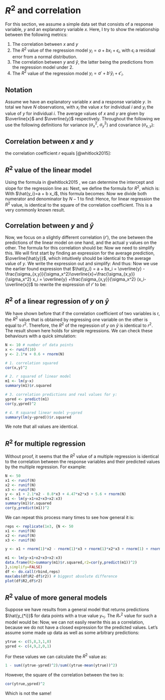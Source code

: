 # $R^2$ and correlation
For this section, we assume a simple data set that consists of a response variable, $y$ and an explanatory variable $x$. Here, I try to show the relationship between the following metrics:

1. The correlation between $x$ and $y$ 
2. The $R^2$ value of the regression model $y_i =  a + bx_i + \epsilon_i$, with $\epsilon_i$ a residual error from a normal distribution.
3. The correlation between $y$ and $\hat{y}$, the latter being the predictions from the regression model under 2.
4. The $R^2$ value of the regression model $y_i = a' + b'\hat{y}_i + \epsilon'_i$.

## Notation
Assume we have an explanatory variable $x$ and a response variable $y$. In total we have $N$ observations, with $x_i$ the value $x$ for individual $i$ and $y_i$ the value of $y$ for individual $i$. The average values of $x$ and $y$ are given by $\overline{x}$ and $\overline{y}$ respectively. Throughout the following we use the following definitions for variance ($\sigma_x^2$, $\sigma_y^2$) and covariance ($\sigma_{x,y}$):
\begin{align}
\sigma_x^2 &= \frac{\sum_{i=1}^N (x_i - \overline{x})^2}{N-1}\\
\sigma_y^2 &= \frac{\sum_{i=1}^N (y_i - \overline{y})^2}{N-1}\\
\sigma_{x,y} &= \frac{\sum_{i=1}^N (x_i - \overline{x})(y_i - \overline{y})}{N-1}\\
\end{align}

## Correlation between $x$ and $y$
the correlation coefficient $r$ equals [@whitlock2015]:
\begin{equation}
r = \frac{\sum_{i=1}^N (x_i - \overline{x})(y_i - \overline{y})}{\sqrt{\sum_{i=1}^N (x_i - \overline{x})^2}\sqrt{\sum_{i=1}^N (y_i - \overline{y})^2}} = \frac{\sigma_{x,y}}{\sigma_x\sigma_y}
\end{equation}

## $R^2$ value of the linear model
Using the formula in @whitlock2015 , we can determine the intercept and slope for the regression line as:
\begin{align}
b &= \frac{\sum_{i=1}^N (x_i-\overline{x})(y_i-\overline{y})}{\sum_{i=1}^N (x_i - \overline{x})^2} &= \frac{\sigma_{x,y}}{\sigma_x^2} \\
a &= \overline{y} - b \overline{x} &= \overline{y} - \frac{\sigma_{x,y}}{\sigma_x^2} \overline{x}\\

\end{align}
Next, we define the formula for $R^2$, which is:
\begin{equation}
R^2 = 1 - \frac{\sum_i (\hat{y_i}-y_i)^2}{\sum_i (\overline{y} - y_i)^2}
\end{equation}
With $\hat{y_i}=a + b x_i$, this formula becomes:
\begin{align}
R^2 &= 1 - \frac{\sum_i (a+b x_i-y_i)^2}{\sum_i (\overline{y} - y_i)^2}\\
&= 1 - \frac{\sum_i (\overline{y} - \frac{\sigma_{x,y}}{\sigma_x^2}\overline{x} + \frac{\sigma_{x,y}}{\sigma_x^2}  x_i-y_i)^2}{\sum_i (\overline{y} - y_i)^2}\\
&= 1 - \frac{\sum_i (\overline{y} -y_i  + \frac{\sigma_{x,y}}{\sigma_x^2}  (x_i-\overline{x}))^2}{\sum_i (\overline{y} - y_i)^2}\\
&= 1 - \frac{\sum_i (\overline{y} -y_i)^2  + 2\frac{\sigma_{x,y}}{\sigma_x^2}  (x_i-\overline{x})(\overline{y} -y_i) + \frac{\sigma_{x,y}^2}{\sigma_x^4}  (x_i-\overline{x})^2}{\sum_i (\overline{y} - y_i)^2}\\
&= - \frac{ 2\frac{\sigma_{x,y}}{\sigma_x^2}  \sum_i (x_i-\overline{x})(\overline{y} -y_i) + \frac{\sigma_{x,y}^2}{\sigma_x^4} \sum_i (x_i-\overline{x})^2}{\sum_i (\overline{y} - y_i)^2}\\
&= \frac{ 2\frac{\sigma_{x,y}}{\sigma_x^2}  \sum_i (x_i-\overline{x})(y_i - \overline{y}) - \frac{\sigma_{x,y}^2}{\sigma_x^4} \sum_i (x_i-\overline{x})^2}{\sum_i (\overline{y} - y_i)^2}

\end{align}
Now we divide both numerator and denominator by $N-1$ to find:
\begin{align}
R^2 &= \frac{ 2\frac{\sigma_{x,y}}{\sigma_x^2}  \sigma_{x,y} - \frac{\sigma_{x,y}^2}{\sigma_x^4} \sigma_x^2}{\sigma_y^2}\\
&= \frac{ \sigma_{x,y}^2}{\sigma_x^2\sigma_y^2}\\
&= r^2
\end{align}
Hence, for linear regression the $R^2$ value, is identical to the square of the correlation coefficient. This is a very commonly known result.

## Correlation between $y$ and $\hat{y}$
Now, we focus on a slightly different correlation ($r'$), the one between the predictions of the linear model on one hand, and the actual y values on the other. The formula for this correlation should be:
\begin{equation}
r' = \frac{\sum_{i=1}^N (\hat{y}_i - \overline{\hat{y}})(y_i - \overline{y})}{\sqrt{\sum_{i=1}^N (\hat{y}_i - \overline{\hat{y}})^2}\sqrt{\sum_{i=1}^N (y_i - \overline{y})^2}}
\end{equation}
Now we need to simplify this. We will first start by finding an expression for the average prediction, $\overline{\hat{y}}$, which intuitively should be identical to the average value of $y$. We write the expression out and simplify:
\begin{align}
\overline{\hat{y}} &= \frac{1}{N} \sum_i (a+bx_i)\\
&= \frac{1}{N} \sum_i (\overline{y} - \frac{\sigma_{x,y}}{\sigma_x^2}\overline{x}+\frac{\sigma_{x,y}}{\sigma_x^2} x_i) \\
&= \overline{y}
\end{align}
And thus:
\begin{equation}
r' = \frac{\sum_{i=1}^N (\hat{y}_i - \overline{y})(y_i - \overline{y})}{\sqrt{\sum_{i=1}^N (\hat{y}_i - \overline{y})^2}\sqrt{\sum_{i=1}^N (y_i - \overline{y})^2}}
\end{equation}
Now we use the earlier found expression that $\hat{y_i} = a + bx_i = \overline{y} - \frac{\sigma_{x,y}}{\sigma_x^2}\overline{x}+\frac{\sigma_{x,y}}{\sigma_x^2} x_i = \overline{y} +\frac{\sigma_{x,y}}{\sigma_x^2} (x_i-\overline{x})$ to rewrite the expression of $r'$ to be:
\begin{align}
r' &= \frac{\sum_{i=1}^N \frac{\sigma_{x,y}}{\sigma_x^2} (x_i-\overline{x})(y_i - \overline{y})}{\sqrt{\sum_{i=1}^N (\frac{\sigma_{x,y}}{\sigma_x^2} (x_i-\overline{x}))^2}\sqrt{\sum_{i=1}^N (y_i - \overline{y})^2}} \\
 &= \frac{\sum_{i=1}^N (x_i-\overline{x})(y_i - \overline{y})}{\sqrt{\sum_{i=1}^N  (x_i-\overline{x})^2}\sqrt{\sum_{i=1}^N (y_i - \overline{y})^2}} \\
 &= r
\end{align}

## $R^2$ of a linear regression of $y$ on $\hat{y}$
We have shown before that if the correlation coefficient of two variables is r, the $R^2$ value that is obtained by regressing one variable on the other is equal to $r^2$. Therefore, the $R^2$ of the regression of $y$ on $\hat{y}$ is identical to $r^2$. The result shown here holds for simple regressions. We can check these behaviours with a quick simulation:
```r
N <- 10 # number of data points
x <- runif(10)
y <- 2.1*x + 0.6 + rnorm(N)

# 1. correlation squared
cor(x,y)^2

# 2. r squared of linear model
m1 <- lm(y~x)
summary(m1)$r.squared

# 3. correlation predictions and real values for y:
ypred <- predict(m1)
cor(y,ypred)^2

# 4. R squared linear model y~ypred
summary(lm(y~ypred))$r.squared
```
We note that all values are identical.

## $R^2$ for multiple regression
Without proof, it seems that the $R^2$ value of a multiple regression is identical to the correlation between the response variables and their predicted values by the multiple regression. For example:
```r
N <- 50
x1 <- runif(N)
x2 <- runif(N)
x3 <- runif(N)
y <- x1 + 2.1*x2 - 0.8*x3 + 4.47*x2*x3 + 5.6 + rnorm(N)
m1 <- lm(y~x1+x2+x3+x2:x3)
summary(m1)$r.squared
cor(y,predict(m1))^2
```
We can repeat this process many times to see how general it is:
```r
reps <- replicate(1e3, {N <- 50
x1 <- runif(N)
x2 <- runif(N)
x3 <- runif(N)

y <- x1 + rnorm(1)*x2 - rnorm(1)*x3 + rnorm(1)*x2*x3 + rnorm(1) + rnorm(N)

m1 <- lm(y~x1+x2+x3+x2:x3)
data.frame(R2=summary(m1)$r.squared,r2=cor(y,predict(m1))^2)
},simplify=FALSE)
df <- do.call(rbind,reps)
max(abs(df$R2-df$r2)) # biggest absolute difference
plot(df$R2,df$r2)
```

## $R^2$ value of more general models
Suppose we have results from a general model that returns predictions $\hat{y_{*i}}$ for data points with a true value $y_{*i}$. The $R_*^2$ value for such a model would be:
\begin{equation}
R_*^2 = 1 - \frac{\sum_i (\hat{y_{*i}}-y_{*i})^2}{\sum_i (\overline{y_*} - y_{*i})^2}
\end{equation}
Now, we can not easily rewrite this as a correlation, because we do not have a closed expression for the predicted values. Let's assume some made up data as well as some arbitrary predictions:
```r
ytrue <- c(5,8,3,1,0)
ypred <- c(4,9,2,0,1)
```
For these values we can calculate the $R^2$ value as:
```r
1 - sum((ytrue-ypred)^2)/sum((ytrue-mean(ytrue))^2)
```
However, the square of the correlation between the two is:
```r
cor(ytrue,ypred)^2
```
Which is not the same!